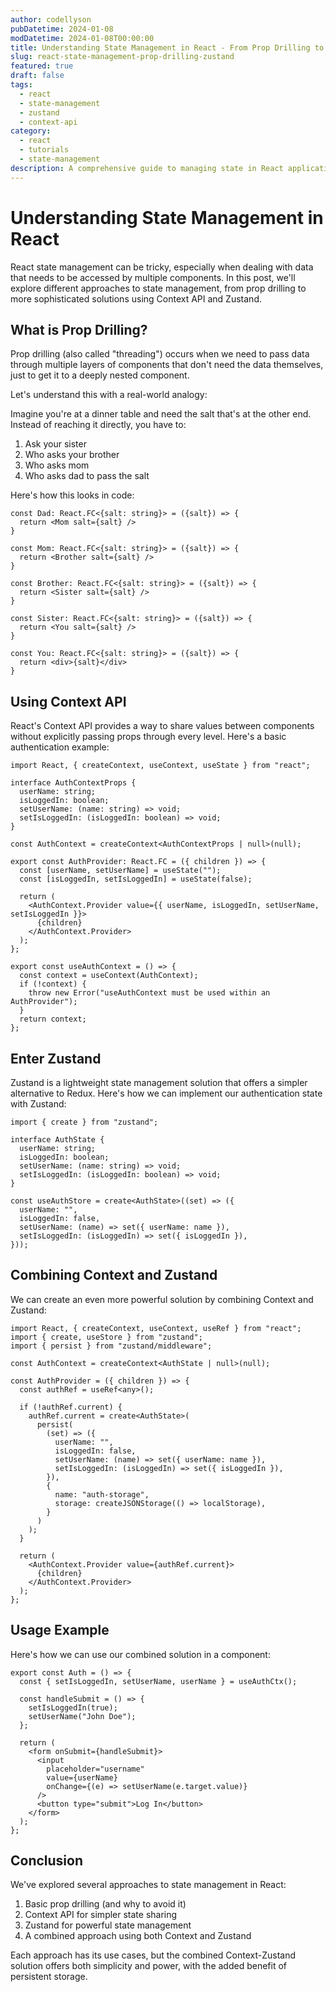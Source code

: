 ```yaml
---
author: codellyson
pubDatetime: 2024-01-08
modDatetime: 2024-01-08T00:00:00
title: Understanding State Management in React - From Prop Drilling to Zustand
slug: react-state-management-prop-drilling-zustand
featured: true
draft: false
tags:
  - react
  - state-management
  - zustand
  - context-api
category:
  - react
  - tutorials
  - state-management
description: A comprehensive guide to managing state in React applications, exploring solutions from Context API to Zustand, and how to avoid prop drilling.
---
```


# Understanding State Management in React

React state management can be tricky, especially when dealing with data that needs to be accessed by multiple components. In this post, we'll explore different approaches to state management, from prop drilling to more sophisticated solutions using Context API and Zustand.

## What is Prop Drilling?

Prop drilling (also called "threading") occurs when we need to pass data through multiple layers of components that don't need the data themselves, just to get it to a deeply nested component.

Let's understand this with a real-world analogy:

Imagine you're at a dinner table and need the salt that's at the other end. Instead of reaching it directly, you have to:
1. Ask your sister
2. Who asks your brother
3. Who asks mom
4. Who asks dad to pass the salt

Here's how this looks in code:

```tsx title="Prop Drilling"
const Dad: React.FC<{salt: string}> = ({salt}) => {
  return <Mom salt={salt} />
}

const Mom: React.FC<{salt: string}> = ({salt}) => {
  return <Brother salt={salt} />
}

const Brother: React.FC<{salt: string}> = ({salt}) => {
  return <Sister salt={salt} />
}

const Sister: React.FC<{salt: string}> = ({salt}) => {
  return <You salt={salt} />
}

const You: React.FC<{salt: string}> = ({salt}) => {
  return <div>{salt}</div>
}
```

## Using Context API

React's Context API provides a way to share values between components without explicitly passing props through every level. Here's a basic authentication example:

```tsx title="Context API"  
import React, { createContext, useContext, useState } from "react";

interface AuthContextProps {
  userName: string;
  isLoggedIn: boolean;
  setUserName: (name: string) => void;
  setIsLoggedIn: (isLoggedIn: boolean) => void;
}

const AuthContext = createContext<AuthContextProps | null>(null);

export const AuthProvider: React.FC = ({ children }) => {
  const [userName, setUserName] = useState("");
  const [isLoggedIn, setIsLoggedIn] = useState(false);

  return (
    <AuthContext.Provider value={{ userName, isLoggedIn, setUserName, setIsLoggedIn }}>
      {children}
    </AuthContext.Provider>
  );
};

export const useAuthContext = () => {
  const context = useContext(AuthContext);
  if (!context) {
    throw new Error("useAuthContext must be used within an AuthProvider");
  }
  return context;
};
```

## Enter Zustand

Zustand is a lightweight state management solution that offers a simpler alternative to Redux. Here's how we can implement our authentication state with Zustand:

```tsx title="Zustand"
import { create } from "zustand";

interface AuthState {
  userName: string;
  isLoggedIn: boolean;
  setUserName: (name: string) => void;
  setIsLoggedIn: (isLoggedIn: boolean) => void;
}

const useAuthStore = create<AuthState>((set) => ({
  userName: "",
  isLoggedIn: false,
  setUserName: (name) => set({ userName: name }),
  setIsLoggedIn: (isLoggedIn) => set({ isLoggedIn }),
}));
```

## Combining Context and Zustand

We can create an even more powerful solution by combining Context and Zustand:

```tsx title="Context and Zustand"
import React, { createContext, useContext, useRef } from "react";
import { create, useStore } from "zustand";
import { persist } from "zustand/middleware";

const AuthContext = createContext<AuthState | null>(null);

const AuthProvider = ({ children }) => {
  const authRef = useRef<any>();

  if (!authRef.current) {
    authRef.current = create<AuthState>(
      persist(
        (set) => ({
          userName: "",
          isLoggedIn: false,
          setUserName: (name) => set({ userName: name }),
          setIsLoggedIn: (isLoggedIn) => set({ isLoggedIn }),
        }),
        {
          name: "auth-storage",
          storage: createJSONStorage(() => localStorage),
        }
      )
    );
  }

  return (
    <AuthContext.Provider value={authRef.current}>
      {children}
    </AuthContext.Provider>
  );
};
```

## Usage Example

Here's how we can use our combined solution in a component:

```tsx title="Usage Example"
export const Auth = () => {
  const { setIsLoggedIn, setUserName, userName } = useAuthCtx();
  
  const handleSubmit = () => {
    setIsLoggedIn(true);
    setUserName("John Doe");
  };

  return (
    <form onSubmit={handleSubmit}>
      <input
        placeholder="username"
        value={userName}
        onChange={(e) => setUserName(e.target.value)}
      />
      <button type="submit">Log In</button>
    </form>
  );
};
```

## Conclusion

We've explored several approaches to state management in React:
1. Basic prop drilling (and why to avoid it)
2. Context API for simpler state sharing
3. Zustand for powerful state management
4. A combined approach using both Context and Zustand

Each approach has its use cases, but the combined Context-Zustand solution offers both simplicity and power, with the added benefit of persistent storage.

